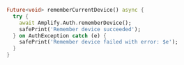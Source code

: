 ```dart
Future<void> rememberCurrentDevice() async {
  try {
    await Amplify.Auth.rememberDevice();
    safePrint('Remember device succeeded');
  } on AuthException catch (e) {
    safePrint('Remember device failed with error: $e');
  }
}
```
